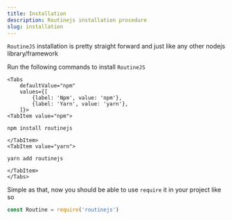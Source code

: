 ```yaml
---
title: Installation
description: Routinejs installation procedure
slug: installation
---
```


`RoutineJS` installation is pretty straight forward and just like any other nodejs library/framework

Run the following commands to install `RoutineJS`


```mdx-code-block
<Tabs
    defaultValue="npm"
    values={[
        {label: 'Npm', value: 'npm'},
        {label: 'Yarn', value: 'yarn'},
    ]}>
<TabItem value="npm">
```

```shell
npm install routinejs
```

```mdx-code-block
</TabItem>
<TabItem value="yarn">
```
```shell
yarn add routinejs
```
```mdx-code-block
</TabItem>
</Tabs>
```

Simple as that, now you should be able to use `require` it in your project like so

```js
const Routine = require('routinejs')
```